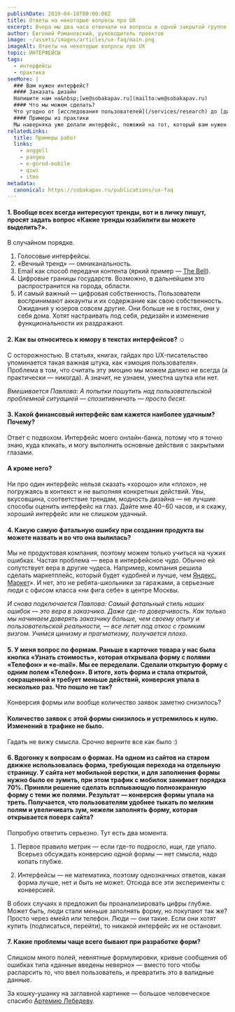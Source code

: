 ```yaml
---
publishDate: 2019-04-18T00:00:00Z
title: Ответы на некоторые вопросы про UX
excerpt: Вчера мы два часа отвечали на вопросы в одной закрытой группе на «Фейсбуке». Закрытые сообщества — не наш стиль, поэтому публикуем и вопросы, и ответы.
author: Евгений Романовский, руководитель проектов
image: ~/assets/images/articles/ux-faq/main.png
imageAlt: Ответы на некоторые вопросы про UX
topic: ИНТЕРФЕЙСЫ
tags:
  - интерфейсы
  - практика
seeMore: |
  ### Вам нужен интерфейс?
  #### Заказать дизайн
  Напишите нам на&nbsp;[we@sobakapav.ru](mailto:we@sobakapav.ru)
  #### Что мы можем сделать?
  Что угодно от [исследования пользователей](/services/research) до [дизайна интерфейса под ключ](/services/ux-design). 
  #### Примеры из практики
  Мы наверняка уже делали интерфейс, пожожий на тот, который вам нужен. [Проверьте](https://sobakapav.ru/portfolio).
relatedLinks:
  title: Примеры работ
  links:
    - anggell
    - pangeo
    - e-gorod-mobile
    - qiwi
    - itmo
metadata:
  canonical: https://sobakapav.ru/publications/ux-faq
---
```



#### 1. Вообще всех всегда интересуют тренды, вот и в личку пишут, просят задать вопрос «Какие тренды юзабилити вы можете выделить?».

В случайном порядке.

1. Голосовые интерфейсы.
2. «Вечный тренд» — омниканальность.
3. Email как способ передачи контента (яркий пример — [The Bell](https://thebell.io/)).
4. Цифровые границы государств. Возможно, в дальнейшем это распространится на города, области.
5. И самый важный — цифровая собственность. Пользователи воспринимают аккаунты и их содержание как свою собственность. Ожидания у юзеров совсем другие. Они больше не в гостях, они у себя дома. Хотят настраивать под себя, редизайн и изменение функциональности их раздражают.

#### 2. Как вы относитесь к юмору в текстах интерфейсов? ☺

С осторожностью. В статьях, книгах, гайдах про UX-писательство упоминается такая важная штука, как «эмоция пользователя». Проблема в том, что считать эту эмоцию мы можем далеко не всегда (а практически — никогда). А значит, не узнаем, уместна шутка или нет.

_Вмешивается Павлова: А попытки пошутить над пользовательской проблемной ситуацией — спозитивничать — просто бесят._

#### 3. Какой финансовый интерфейс вам кажется наиболее удачным? Почему?

Ответ с подвохом. Интерфейс моего онлайн-банка, потому что я точно знаю, куда кликать, и могу выполнить основные действия с закрытыми глазами.

#### А кроме него?

Ни про один интерфейс нельзя сказать «хорошо» или «плохо», не погружаясь в контекст и не выполняя конкретных действий. Увы, вкусовщина, соответствие трендам, модность дизайна — не лучшие способы оценить интерфейс на глаз. Дайте мне 40−60 часов, и я скажу, хороший интерфейс или не слишком удачный.

#### 4. Какую самую фатальную ошибку при создании продукта вы можете назвать и во что она вылилась?

Мы не продуктовая компания, поэтому можем только учиться на чужих ошибках. Частая проблема — вера в интерфейсное чудо. Обычно ей сопутствует вера в другие чудеса. Например, компания решила сделать маркетплейс, который будет «удобней и лучше, чем [Яндекс. Маркет](https://market.yandex.ru/)». И нет, это не ребята-школьники за гаражами, а серьезные люди с офисом класса «ни фига себе» в центре Москвы.

_И снова подключается Павлова: Самый фатальный стиль наших ошибок — это вера в заказчика. Даже где-то доверчивость. Как только мы начинаем доверять заказчику больше, чем своему опыту и пользовательской реальности, — все летит под откос с громким визгом. Учимся цинизму и прагматизму, получается плохо._

#### 5. У меня вопрос по формам. Раньше в карточке товара у нас была кнопка «Узнать стоимость», которая открывала форму c полями «Телефон» и «e-mail». Мы ее переделали. Сделали открытую форму c одним полем «Телефон». В итоге, хоть форма и стала открытой, сокращенной и требует меньше действий, конверсия упала в несколько раз. Что пошло не так?

Конверсия формы или вообще количество заявок заметно снизилось?

#### Количество заявок с этой формы снизилось и устремилось к нулю. Изменений в трафике не было.

Гадать не вижу смысла. Срочно верните все как было :)

#### 6. Вдогонку к вопросам о формах. На одном из сайтов на старом движке использовалась форма, требующая перехода на отдельную страницу. У сайта нет мобильной верстки, и для заполнения формы нужно было ее зумить, при этом трафик с мобилок занимает порядка 70%. Приняли решение сделать всплывающую полноэкранную форму с теми же полями. Результат — конверсия формы упала на треть. Получается, что пользователям удобнее тыкать по мелким полям и увеличивать зум, нежели заполнять форму, которая открывается поверх сайта?

Попробую ответить серьезно. Тут есть два момента.

1. Первое правило метрик — если где-то подросло, ищи, где упало. Всерьез обсуждать конверсию одной формы — нет смысла, надо копать глубже.

2. Интерфейсы — не математика, поэтому однозначных ответов, какая форма лучше, нет и быть не может. Отсюда все эти эксперименты с конверсией.

В обоих случаях я предложил бы проанализировать цифры глубже. Может быть, люди стали меньше заполнять форму, но покупают так же? Просто через емейл или телефон. Люди — они такие. Если они хотят купить (подписаться, перейти), то никакой интерфейс их не остановит.

#### 7. Какие проблемы чаще всего бывают при разработке форм?

Слишком много полей, невнятные формулировки, кривые сообщения об ошибках типа «данные введены неверно» — вместо того чтобы распарсить то, что ввел пользователь, и превратить это в валидные данные.

За кошку-ушанку на заглавной картинке — большое человеческое спасибо [Артемию Лебедеву](https://www.artlebedev.ru/russian-olympic-mascots/).

